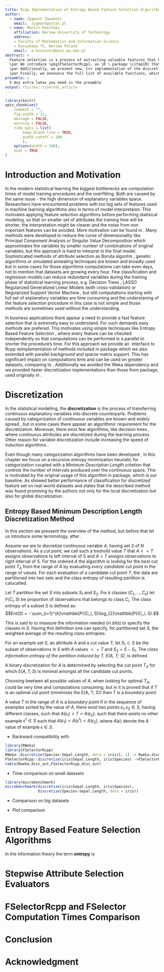 ```yaml
---
title: Rcpp Implementation of Entropy Based Feature Selection Algorithms with Sparse Matrix Support
author:
  - name: Zygmunt Zawadzki
    email:  zygmunt@zstat.pl
  - name: Marcin Kosiński
    affiliation: Warsaw Univeristy of Technology
    address:
    - Faculty of Mathematics and Information Science
    - Koszykowa 75, Warsaw Poland
    email:  m.kosinski@mini.pw.edu.pl
abstract: > 
  Feature selection is a process of extracting valuable features that have significant influence on dependent variable. Time efficient feature selection algorithms are still an active field of research and are in the high demand in the machine learning area.  
  \par We introduce \pkg{FSelectorRcpp}, an \R \ package \citep{R} that includes entropy based feature selection algorithms. Methods presented in this package are not new, they were reimplemented in C++ and originally come from \pkg{FSelector} package \citep{FSelector}, but we provide many technical improvements. Our reimplementation occures to have shorter computation times, it does not require earlier Java nor Weka \citep{Hall:2009:WDM:1656274.1656278} installation and provides support for sparse matrix format of data, e.g. presented in \pkg{Matrix} package \citep{Matrix}. This approach facilitates software installation and improves work with bigger datasets, in comparison to the base \R \ implementation in \pkg{FSelector}, which is even not optimal in the sense of \R \ code.
  \par Additionally, we present new, C++ implementation of the discretization method for continuous variables called Multi-Interval Discretization (MDL) method \citep{Fayyad1993} that is based on *Minimum Description Length* critetion \citep{rissanen1986} and is required in entropy calculations during the feature selection process in showed methods. By default, regular \pkg{FSelector} implementation uses \pkg{RWeka} package \citep{Hornik2009} for discretization and \pkg{entropy} \citep{entropy} for entropy calculations - for both we also attach the computation times comparison.
  \par Finally, we announce the full list of available functions, which are divided to 2 groups: entropy based feature selection methods and stepwise attribute selection functions that might use any evaluator to choose propoer features, e.g. presented entropy based algorithms.
preamble: >
  % Any extra latex you need in the preamble
output: rticles::rjournal_article
---
```


```r
library(knitr)
opts_chunk$set(
	comment = "",
	fig.width = 12, 
	message = FALSE,
	warning = FALSE,
	tidy.opts = list(
		keep.blank.line = TRUE,
		width.cutoff = 100
		),
	options(width = 100),
	eval = TRUE
)
```


# Introduction and Motivation

In the modern statistical learning the biggest bottlenecks are computation times of model training procedures and the overfitting. Both are caused by the same issue - the high dimension of explanatory variables space. Researchers have encountered problems with too big sets of features used in machine learning algorithms also in terms of model interpretaion. This motivates applying feature selection algorithms before performing statisical modeling, so that on smaller set of attributes the training time will be shorter, the interpretation might be clearer and the noise from non important features can be avoided. More motivation can be found in \cite{John94irrelevantfeatures}.
\par Many methods were developed to reduce the curse of dimensionality like Principal Component Analysis \citep{PCA:14786440109462720} or Singular Value Decomposition \citep{eckart1936approximation} which approximates the variables by smaller number of combinations of original variables, but this approach is hard to interpret in the final model. 
\par Sophisticated methods of attribute selection as Boruta algoritm \citep{Boruta}, genetic algorithms \citep{geneticAlgo, FedCSIS2013l106} or simulated annealing techniques \citep{Khachaturyan:a19748} are known and broadly used but in some cases for those algorithms computations can take even days, not to mention that datasets are growing every hour.
\par Few classification and regression models can reduce redundand variables during the training phase of statistical learning process, e.g. Decision Trees \citep{Rokach:2008:DMD:1796114, cart84}, LASSO Regularized Generalized Linear Models (with cross-validation) \citep{glmnet} or Regularized Support Vector Machine \citep{Xu:2009:RRS:1577069.1755834}, but still computations starting with full set of explanatory variables are time consuming and the understaning of the feature selection procedure in this case is not simple and those methods are sometimes used without the understanding.
\par In business applications there appear a need to provide a fast feature selection that is extremely easy to understand. For such demands easy methods are prefered. This motivates using simple techniques like Entropy Based Feature Selection \citep{Largeron:2011:EBF:1982185.1982389}, where every feature can be checked independently so that computations can be performed in a parallel to shorter the procedure's time. For this approach we provide an \R \ interface to Rcpp reimplementation \citep{Rcpp} of methods included in \pkg{FSelector} package which we also extended with parallel background and sparse matrix support. This has significant impact on computations time and can be used on greater datasets, comparing to \pkg{FSelector}. Additionally we avoided the Weka \citep{Hall:2009:WDM:1656274.1656278} dependency and we provided faster discretization implementations than those from \pkg{entropy} package, used originally in \pkg{FSelector}.

# Discretization

In the statistical modelling, the **discretization** is the process of transferring continuous explanatory variables into discrete counterparts. Problems caused by categorization of continuous variables are known and widely spread \citep{HarrellDISC}, but in some cases there appear an algorithmic requirement for the discretization. Moreover, there exist few algorithms, like decision trees \citep{Salzberg1994}, where continuous attributes are discretized during the learning process.  Other reason for variable discretization include increasing the speed of induction algorithms \citep{Catlett1991}. 
\par Even though many categorization algorithms have been developed \citep{Holte1993, Chan169942}, in this chapter we focus on a recursive entropy minimization heuristic for categorization coupled with a *Minimum Description Length* critetion \citep{rissanen1986} that controls the number of intervals produced over the continuous space. This is motivated by the original usage of this algorithm in \pkg{FSelector} package, which is our baseline. As \cite{Dougherty95supervisedand} showed better performance of classification for discretized feature set on real-world datasets and states that the described method was found promising by the authors not only for the local discretization but also for global discretization \citep{Ting94discretizationof}.

## Entropy Based Minimum Description Length Discretization Method

In this section we pressent the overview of the method, but before that let us introduce some terminology, after \citep{Fayyad1993}. 

\par Assume we are to discretize continuous variable $A$, having set $S$ of $N$ observations. As a *cut point*, we call such a treshold value $T$ that $A<=T$ assigns observations to left interval of S and $A>T$ assigns observations to right interval of S\footnotetext{The $A > T$ means: the values of $A$ are greater than $T$}. For the ordered $A$ the algorithm is looking for the best cut point $T_A$ from the range of $A$ by evaluating *every candidate cut point* in the range of values. For each evaluation of a candidate cut point $T$, the data are partitioned into two sets and the class entropy of resulting partition is calucalted.

\par Let *T* partition the set $S$ into subsets $S_1$ and $S_2$. For $k$ classes ($C_1,\dots,C_k$) let $\mathbb{P}(C_i, S)$ be proportion of observations that belongs to class $C_i$. The *class entropy* of a subset S is defined as: $$Ent(S) = - \sum_{i=1}^{k}\mathbb{P}(C_i, S)\log_{2}\mathbb{P}(C_i, S).$$

This is said to to measure the information needed (in *bits*) to specify the classes in $S$. Having this definition one can specify, for partitioned set $S$, the weighted average of the resulting class entropies:

\textbf{Definition 1.} For an example set $S$, an attribute $A$ and a cut value $T$; let $S_1 \subset S$ be the subset of observations in $S$ with $A$ values $<= T$ and $S_2 = S - S_1$. The *class information entropy of the partition induced by T, E(A, T; S)*, is defined 
\begin{equation}
E(A, T; S) = \frac{|S_1|}{S}Ent(S_1) + \frac{|S_2|}{S}Ent(S_2).
\end{equation}

A binary discretization for $A$ is determined by selecting the cut point $T_A$ for which $E(A, T; S)$ is minimal amongst all the candidate cut points. 

\par Choosing beetwen all possible values of $A$, when looking for optimal $T_A$, could be very time and computations consuming, but in \cite{Fayyad:1992:IDT:144532} it is proved that if $T$ is an optimal cut point (minimizes the E(A, T; S)) then $T$ is a *boundary point*.

\textbf{Definition 2.} A value $T$ in the range of $A$ is a *boundary point* if in the sequence of examples sorted by the value of $A$, there exist two points $\epsilon_1, \epsilon_2 \in S$, having different classes, such that $A(\epsilon_1) < T < A(\epsilon_2)$; such that there exists no other example $\epsilon^1 \in S$ such that $A(\epsilon_1) < A(\epsilon^1) < A(\epsilon_2)$, where $A(\epsilon)$ denote the $A$ value of example $\epsilon \in S$.


- Backward compatibility with \pkg{FSelector}

```r
library(RWeka)
library(FSelectorRcpp)
RWeka::Discretize(Species~Sepal.Length, data = iris)[, 1] -> Rweka_disc_out
FSelectorRcpp::discretize(iris$Sepal.Length, iris$Species) ->FSelectorRcpp_disc_out
table(Rweka_disc_out,FSelectorRcpp_disc_out)
```

- Time comparison on small datasets

```r
library(microbenchmark)
microbenchmark(discretize(iris$Sepal.Length, iris$Species),
               Discretize(Species~Sepal.Length, data = iris))
```

- Comparison on big datasets

- Plot comparison


# Entropy Based Feature Selection Algorithms

In the information theory the term **entropy** \citep{Shannon:2001:MTC:584091.584093} is 

# Stepwise Attribute Selection Evaluators

# FSelectorRcpp and FSelector Computation Times Comparison

# Conclusion

# Acknowledgment


\bibliography{RJreferences}
